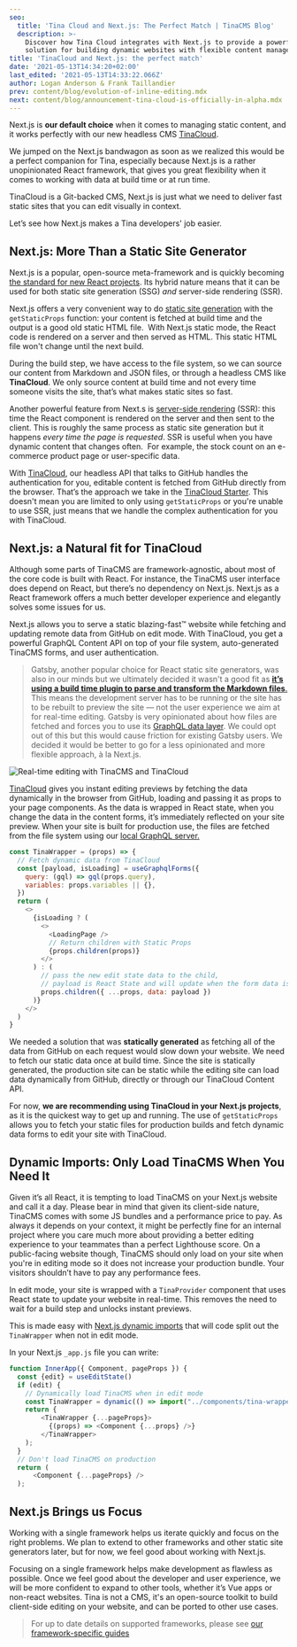 ```yaml
---
seo:
  title: 'Tina Cloud and Next.js: The Perfect Match | TinaCMS Blog'
  description: >-
    Discover how Tina Cloud integrates with Next.js to provide a powerful
    solution for building dynamic websites with flexible content management.
title: 'TinaCloud and Next.js: the perfect match'
date: '2021-05-13T14:34:20+02:00'
last_edited: '2021-05-13T14:33:22.066Z'
author: Logan Anderson & Frank Taillandier
prev: content/blog/evolution-of-inline-editing.mdx
next: content/blog/announcement-tina-cloud-is-officially-in-alpha.mdx
---
```


Next.js is **our default choice** when it comes to managing static content, and it works perfectly with our new headless CMS [TinaCloud](https://app.tina.io).

We jumped on the Next.js bandwagon as soon as we realized this would be a perfect companion for Tina, especially because Next.js is a rather unopinionated React framework, that gives you great flexibility when it comes to working with data at build time or at run time.

TinaCloud is a Git-backed CMS, Next.js is just what we need to deliver fast static sites that you can edit visually in context.

Let’s see how Next.js makes a Tina developers' job easier.

## Next.js: More Than a Static Site Generator

Next.js is a popular, open-source meta-framework and is quickly becoming[ the standard for new React projects](https://www.npmtrends.com/next-vs-gatsby). Its hybrid nature means that it can be used for both static site generation (SSG) *and* server-side rendering (SSR).

Next.js offers a very convenient way to do [static site generation](https://nextjs.org/docs/basic-features/data-fetching#getstaticprops-static-generation) with the  `getStaticProps` function: your content is fetched at build time and the output is a good old static HTML file.
 With Next.js static mode, the React code is rendered on a server and then served as HTML. This static HTML file won't change until the next build.

During the build step, we have access to the file system, so we can source our content from Markdown and JSON files, or through a headless CMS like **TinaCloud**. We only source content at build time and not every time someone visits the site, that’s what makes static sites so fast.

Another powerful feature from Next.s is [server-side rendering](https://nextjs.org/docs/basic-features/data-fetching#getserversideprops-server-side-rendering) (SSR): this time the React component is rendered on the server and then sent to the client. This is roughly the same process as static site generation but it happens *every time the page is requested*. SSR is useful when you have dynamic content that changes often.  For example, the stock count on an e-commerce product page or user-specific data.

With [TinaCloud](https://app.tina.io), our headless API that talks to GitHub handles the authentication for you, editable content is fetched from GitHub directly from the browser. That’s the approach we take in the [TinaCloud Starter](https://github.com/tinacms/tina-cloud-starter). This doesn't mean you are limited to only using `getStaticProps` or you're unable to use SSR, just means that we handle the complex authentication for you with TinaCloud.

## Next.js: a Natural fit for TinaCloud

Although some parts of TinaCMS are framework-agnostic, about most of the core code is built with React. For instance, the TinaCMS user interface does depend on React, but there’s no dependency on Next.js. Next.js as a React framework offers a much better developer experience and elegantly solves some issues for us.

Next.js allows you to serve a static blazing-fast™ website while fetching and updating remote data from GitHub on edit mode. With TinaCloud, you get a powerful GraphQL Content API on top of your file system, auto-generated TinaCMS forms, and user authentication.

> Gatsby, another popular choice for React static site generators, was also in our minds but we ultimately decided it wasn't a good fit as [**it’s using a build time plugin to parse and transform the Markdown files**.](https://www.gatsbyjs.com/docs/how-to/sourcing-data/sourcing-from-the-filesystem) This means the development server has to be running or the site has to be rebuilt to preview the site — not the user experience we aim at for real-time editing. Gatsby is very opinionated about how files are fetched and forces you to use its [GraphQL data layer](https://www.gatsbyjs.com/docs/how-to/sourcing-data/sourcing-from-the-filesystem#using-gatsby-source-filesystem). We could opt out of this but this would cause friction for existing Gatsby users. We decided it would be better to go for a less opinionated and more flexible approach, à la Next.js.

![Real-time editing with TinaCMS and TinaCloud](/img/blog/edit_demo.gif "Real-time editing with TinaCMS and TinaCloud")

[TinaCloud](https://app.tina.io) gives you instant editing previews by fetching the data dynamically in the browser from GitHub, loading and passing it as props to your page components. As the data is wrapped in React state, when you change the data in the content forms, it’s immediately reflected on your site preview. When your site is built for production use, the files are fetched from the file system using our [local GraphQL server.](/blog/using-graphql-with-the-filesystem/)

```js
const TinaWrapper = (props) => {
  // Fetch dynamic data from TinaCloud
  const [payload, isLoading] = useGraphqlForms({
    query: (gql) => gql(props.query),
    variables: props.variables || {},
  })
  return (
    <>
      {isLoading ? (
        <>
          <LoadingPage />
          // Return children with Static Props
          {props.children(props)}
        </>
      ) : (
        // pass the new edit state data to the child,
        // payload is React State and will update when the form data is updated
        props.children({ ...props, data: payload })
      )}
    </>
  )
}
```

We needed a solution that was **statically generated** as fetching all of the data from GitHub on each request would slow down your website. We need to fetch our static data once at build time. Since the site is statically generated, the production site can be static while the editing site can load data dynamically from GitHub, directly or through our TinaCloud Content API.

For now, **we are recommending using TinaCloud in your Next.js projects**, as it is the quickest way to get up and running. The use of `getStaticProps` allows you to fetch your static files for production builds and fetch dynamic data forms to edit your site with TinaCloud.

## Dynamic Imports: Only Load TinaCMS When You Need It

Given it’s all React, it is tempting to load TinaCMS on your Next.js website and call it a day. Please bear in mind that given its client-side nature, TinaCMS comes with some JS bundles and a performance price to pay. As always it depends on your context, it might be perfectly fine for an internal project where you care much more about providing a better editing experience to your teammates than a perfect Lighthouse score. On a public-facing website though, TinaCMS should only load on your site when you're in editing mode so it does not increase your production bundle. Your visitors shouldn’t have to pay any performance fees.

In edit mode, your site is wrapped with a `TinaProvider` component that uses React state to update your website in real-time. This removes the need to wait for a build step and unlocks instant previews.

This is made easy with [Next.js dynamic imports](https://nextjs.org/docs/advanced-features/dynamic-import#basic-usage) that will code split out the `TinaWrapper` when not in edit mode.

In your Next.js `_app.js` file you can write:

```js
function InnerApp({ Component, pageProps }) {
  const {edit} = useEditState()
  if (edit) {
    // Dynamically load TinaCMS when in edit mode
    const TinaWrapper = dynamic(() => import("../components/tina-wrapper"));
    return {
        <TinaWrapper {...pageProps}>
          {(props) => <Component {...props} />}
        </TinaWrapper>
    );
  }
  // Don't load TinaCMS on production
  return (
      <Component {...pageProps} />
  );
```

## Next.js Brings us Focus

Working with a single framework helps us iterate quickly and focus on the right problems. We plan to extend to other frameworks and other static site generators later, but for now, we feel good about working with Next.js.

Focusing on a single framework helps make development as flawless as possible. Once we feel good about the developer and user experience, we will be more confident to expand to other tools, whether it’s Vue apps or non-react websites. Tina is not a CMS, it's an open-source toolkit to build client-side editing on your website, and can be ported to other use cases.

> For up to date details on supported frameworks, please see [our framework-specific guides]()
